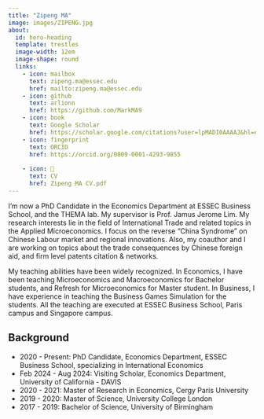 ```yaml
---
title: "Zipeng MA"
image: images/ZIPENG.jpg
about:
  id: hero-heading
  template: trestles
  image-width: 12em
  image-shape: round
  links:
    - icon: mailbox
      text: zipeng.ma@essec.edu
      href: mailto:zipeng.ma@essec.edu
    - icon: github
      text: arlionn
      href: https://github.com/MarkMA9
    - icon: book
      text: Google Scholar
      href: https://scholar.google.com/citations?user=lpMADI0AAAAJ&hl=en
    - icon: fingerprint
      text: ORCID
      href: https://orcid.org/0009-0001-4293-9855
    
    - icon: 📝
      text: CV
      href: Zipeng MA CV.pdf
---
```


::: {#hero-heading}

I'm now a PhD Candidate in the Economics Department at ESSEC Business School, and the THEMA lab. My supervisor is Prof. Jamus Jerome Lim. My research interests lie in the field of International Trade and related topics in the Applied Microeconomics. I focus on the reverse "China Syndrome" on Chinese Labour market and regional innovations. Also, my coauthor and I are working on topics about the trade consequences by Chinese foreign aid, and firm level patents citation & networks. 

My teaching abilities have been widely recognized. In Economics, I have been teaching Microeconomics and Macroeconomics for Bachelor students, and Refresh for Microeconomics for Master student. In Business, I have experience in teaching the Business Games Simulation for the students. All the teaching are executed at ESSEC Business School, Paris campus and Singapore campus.


## Background


- 2020 - Present: PhD Candidate, Economics Department, ESSEC Business School, specializing in International Economics
- Feb 2024 - Aug 2024: Visiting Scholar, Economics Department, University of California - DAVIS
- 2020 - 2021: Master of Research in Economics, Cergy Paris University
- 2019 - 2020: Master of Science, University College London
- 2017 - 2019: Bachelor of Science, University of Birmingham

:::
